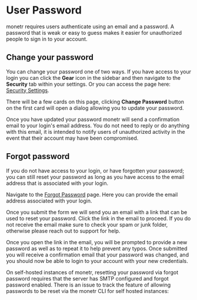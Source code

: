 
# User Password

monetr requires users authenticate using an email and a password. A password that is weak or easy to guess makes it
easier for unauthorized people to sign in to your account.

## Change your password

You can change your password one of two ways. If you have access to your login you can click the **Gear** icon in the
sidebar and then navigate to the **Security** tab within your settings. Or you can access the page here: [Security
Settings](https://my.monetr.app/settings/security).

There will be a few cards on this page, clicking **Change Password** button on the first card will open a dialog
allowing you to update your password.

Once you have updated your password monetr will send a confirmation email to your login's email address. You do not need
to reply or do anything with this email, it is intended to notify users of unauthorized activity in the event that their
account may have been compromised.

## Forgot password

If you do not have access to your login, or have forgotten your password; you can still reset your password as long as
you have access to the email address that is associated with your login.

Navigate to the [Forgot Password](https://my.monetr.app/password/forgot) page. Here you can provide the email address
associated with your login.

Once you submit the form we will send you an email with a link that can be used to reset your password. Click the link
in the email to proceed. If you do not receive the email make sure to check your spam or junk folder, otherwise please
reach out to support for help.

Once you open the link in the email, you will be prompted to provide a new password as well as to repeat it to help
prevent any typos. Once submitted you will receive a confirmation email that your password was changed, and you should
now be able to login to your account with your new credentials.

<Callout type="info">
  On self-hosted instances of monetr, resetting your password via forgot password requires that the server has SMTP
  configured and forgot password enabled. There is an issue to track the feature of allowing passwords to be reset via
  the monetr CLI for self hosted instances: <GithubIssue prefix='feature' issueNumber={ 1969 } />
</Callout>

